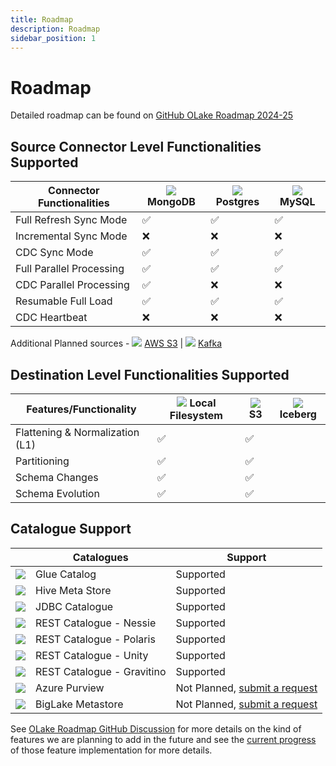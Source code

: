 ```yaml
---
title: Roadmap
description: Roadmap
sidebar_position: 1
---
```


# Roadmap

Detailed roadmap can be found on [GitHub OLake Roadmap 2024-25](https://github.com/orgs/datazip-inc/projects/5)



## Source Connector Level Functionalities Supported

| Connector Functionalities | <a><img src="/img/logo/mongodb.webp"  className="mt-3"  height={20} /> </a> MongoDB | <img src="/img/logo/postgres.png"  className="mt-3"  height={20} /> Postgres | <img src="/img/logo/mysql.png"  className="mt-3"  height={20} /> MySQL |
| ------------------------- | ------- | -------------- | ----------- |
| Full Refresh Sync Mode    | ✅     | ✅            | ✅         |
| Incremental Sync Mode     | ❌      | ❌             | ❌          |
| CDC Sync Mode             | ✅     | ✅            | ✅         |
| Full Parallel Processing  | ✅     | ✅            | ✅         |
| CDC Parallel Processing   | ✅     | ❌            | ❌         |
| Resumable Full Load       | ✅     | ✅            | ✅         |
| CDC Heartbeat            | ❌      | ❌             | ❌          |

Additional Planned sources - <img src="/img/logo/s3.png"  className="mt-3"  height={20} /> [AWS S3](https://github.com/datazip-inc/olake/issues/86) | <img src="/img/logo/kafka.png"  className="mt-3"  height={20} /> [Kafka](https://github.com/datazip-inc/olake/issues/87) 


## Destination Level Functionalities Supported

| Features/Functionality          | <img src="/img/logo/local.png" className="mt-3"  height={20} /> Local Filesystem | <img src="/img/logo/s3.png"  className="mt-3"  height={20} /> S3  | <img src="/img/logo/iceberg.png"  className="mt-3"  height={20} /> Iceberg  |
| ------------------------------- | ---------------------- | --- | ------------- |
| Flattening & Normalization (L1) | ✅                      | ✅             |             |
| Partitioning                    | ✅                      | ✅             |             |
| Schema Changes                  | ✅                      | ✅             |             |
| Schema Evolution                | ✅                      | ✅             |             |


## Catalogue Support

| | Catalogues | Support |
| --- |---------------------------|---------|
|<img src="/img/logo/glue.svg"  className="mt-3"  height={20} />|  Glue Catalog              | Supported |
|<img src="/img/logo/hive.png"  className="mt-3"  height={20} />| Hive Meta Store           | Supported        |
|<img src="/img/logo/jdbc.webp"  className="mt-3"  height={20} />| JDBC Catalogue            | Supported        |
|<img src="/img/logo/nessie.png"  className="mt-3"  height={20} />| REST Catalogue - Nessie   | Supported        |
|<img src="/img/logo/polaris.png"  className="mt-3"  height={20} />| REST Catalogue - Polaris  | Supported        |
|<img src="/img/logo/unity.png"  className="mt-3"  height={20} /> |REST Catalogue - Unity    | Supported        |
|<img src="/img/logo/gravitino.svg"  className="mt-3"  height={20} /> |REST Catalogue - Gravitino | Supported        |
|<img src="/img/logo/purview.png"  className="mt-3"  height={20} /> |Azure Purview             | Not Planned, [submit a request](https://github.com/datazip-inc/olake/issues/new?template=new-feature.md)        |
| <img src="/img/logo/metastore.png"  className="mt-3 mr-2"  height={20} />| BigLake Metastore         | Not Planned, [submit a request](https://github.com/datazip-inc/olake/issues/new?template=new-feature.md)        |


See [OLake Roadmap GitHub Discussion](https://github.com/datazip-inc/olake/discussions/190) for more details on the kind of features we are planning to add in the future and see the [current progress](https://github.com/orgs/datazip-inc/projects/5) of those feature implementation for more details.

